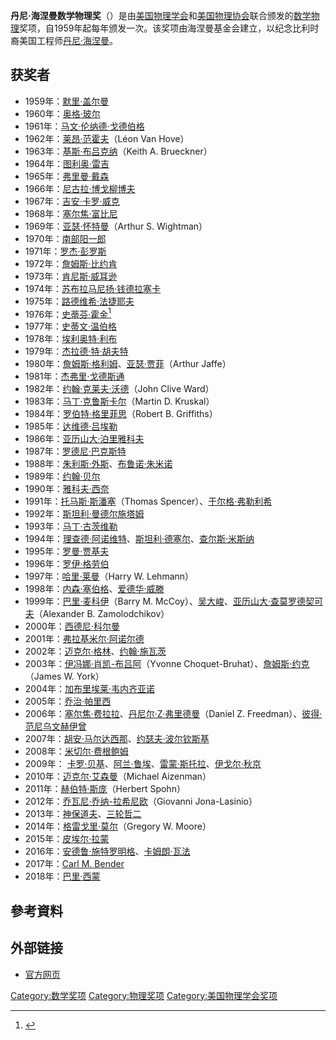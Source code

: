'''丹尼·海涅曼数学物理奖'''（{{lang-en|'''Dannie Heineman Prize for Mathematical Physics'''}}）是由[[美国物理学会|美国物理学会]]和[[美国物理协会|美国物理协会]]联合颁发的[[数学物理|数学物理]]奖项，自1959年起每年颁发一次。该奖项由海涅曼基金会建立，以纪念比利时裔美国工程师[[丹尼·海涅曼|丹尼·海涅曼]]。
== 获奖者 ==
*1959年：[[默里·盖尔曼|默里·盖尔曼]]
*1960年：[[奥格·玻尔|奥格·玻尔]]
*1961年：[[马文·伦纳德·戈德伯格|马文·伦纳德·戈德伯格]]
*1962年：[[莱昂·范霍夫|莱昂·范霍夫]]（Léon Van Hove）
*1963年：[[基斯·布吕克纳|基斯·布吕克纳]]（Keith A. Brueckner）
*1964年：[[图利奥·雷吉|图利奥·雷吉]]
*1965年：[[弗里曼·戴森|弗里曼·戴森]]
*1966年：[[尼古拉·博戈柳博夫|尼古拉·博戈柳博夫]]
*1967年：[[吉安·卡罗·威克|吉安·卡罗·威克]]
*1968年：[[塞尔焦·富比尼|塞尔焦·富比尼]]
*1969年：[[亚瑟·怀特曼|亚瑟·怀特曼]]（Arthur S. Wightman）
*1970年：[[南部阳一郎|南部阳一郎]]
*1971年：[[罗杰·彭罗斯|罗杰·彭罗斯]]
*1972年：[[詹姆斯·比约肯|詹姆斯·比约肯]]
*1973年：[[肯尼斯·威耳逊|肯尼斯·威耳逊]]
*1974年：[[苏布拉马尼扬·钱德拉塞卡|苏布拉马尼扬·钱德拉塞卡]]
*1975年：[[路德维希·法捷耶夫|路德维希·法捷耶夫]]
*1976年：[[史蒂芬·霍金|史蒂芬·霍金]]<ref>{{Cite web|url=http://www.aps.org/programs/honors/prizes/prizerecipient.cfm?last_nm=Hawking&first_nm=Stephen&year=1976|title=1976 Dannie Heineman Prize for Mathematical Physics Recipient|accessdate=2014-11-23|publisher=American Physical Society|archive-date=2014-11-29|archive-url=https://web.archive.org/web/20141129100713/http://www.aps.org/programs/honors/prizes/prizerecipient.cfm?last_nm=Hawking&first_nm=Stephen&year=1976|dead-url=no}}</ref>
*1977年：[[史蒂文·温伯格|史蒂文·温伯格]]
*1978年：[[埃利奥特·利布|埃利奥特·利布]]
*1979年：[[杰拉德·特·胡夫特|杰拉德·特·胡夫特]]
*1980年：[[詹姆斯·格利姆|詹姆斯·格利姆]]、[[亚瑟·贾菲|亚瑟·贾菲]]（Arthur Jaffe）
*1981年：[[杰弗里·戈德斯通|杰弗里·戈德斯通]]
*1982年：[[约翰·克莱夫·沃德|约翰·克莱夫·沃德]]（John Clive Ward）
*1983年：[[马丁·克鲁斯卡尔|马丁·克鲁斯卡尔]]（Martin D. Kruskal）
*1984年：[[罗伯特·格里菲思|罗伯特·格里菲思]]（Robert B. Griffiths）
*1985年：[[达维德·吕埃勒|达维德·吕埃勒]]
*1986年：[[亚历山大·泊里雅科夫|亚历山大·泊里雅科夫]]
*1987年：[[罗德尼·巴克斯特|罗德尼·巴克斯特]]
*1988年：[[朱利斯·外斯|朱利斯·外斯]]、[[布鲁诺·朱米诺|布鲁诺·朱米诺]]
*1989年：[[约翰·贝尔|约翰·贝尔]]
*1990年：[[雅科夫·西奈|雅科夫·西奈]]
*1991年：[[托马斯·斯潘塞|托马斯·斯潘塞]]（Thomas Spencer）、[[于尔格·弗勒利希|于尔格·弗勒利希]]
*1992年：[[斯坦利·曼德尔施塔姆|斯坦利·曼德尔施塔姆]]
*1993年：[[马丁·古茨维勒|马丁·古茨维勒]]
*1994年：[[理查德·阿诺维特|理查德·阿诺维特]]、[[斯坦利·德塞尔|斯坦利·德塞尔]]、[[查尔斯·米斯纳|查尔斯·米斯纳]]
*1995年：[[罗曼·贾基夫|罗曼·贾基夫]]
*1996年：[[罗伊·格劳伯|罗伊·格劳伯]]
*1997年：[[哈里·莱曼|哈里·莱曼]]（Harry W. Lehmann）
*1998年：[[内森·塞伯格|内森·塞伯格]]、[[爱德华·威滕|爱德华·威滕]]
*1999年：[[巴里·麦科伊|巴里·麦科伊]]（Barry M. McCoy）、[[吴大峻|吴大峻]]、[[亚历山大·查莫罗德契可夫|亚历山大·查莫罗德契可夫]]（Alexander B. Zamolodchikov）
*2000年：[[西德尼·科尔曼|西德尼·科尔曼]]
*2001年：[[弗拉基米尔·阿诺尔德|弗拉基米尔·阿诺尔德]]
*2002年：[[迈克尔·格林_(物理学家)|迈克尔·格林]]、[[约翰·施瓦茨|约翰·施瓦茨]]
*2003年：[[伊冯娜·肖凯-布吕阿|伊冯娜·肖凯-布吕阿]]（Yvonne Choquet-Bruhat）、[[詹姆斯·约克|詹姆斯·约克]]（James W. York）
*2004年：[[加布里埃莱·韦内齐亚诺|加布里埃莱·韦内齐亚诺]]
*2005年：[[乔治·帕里西|乔治·帕里西]]
*2006年：[[塞尔焦·费拉拉|塞尔焦·费拉拉]]、[[丹尼尔·Z·弗里德曼|丹尼尔·Z·弗里德曼]]（Daniel Z. Freedman）、[[彼得·范尼乌文赫伊曾|彼得·范尼乌文赫伊曾]]
*2007年：[[胡安·马尔达西那|胡安·马尔达西那]]、[[约瑟夫·波尔钦斯基|约瑟夫·波尔钦斯基]]
*2008年：[[米切尔·费根鲍姆|米切尔·费根鲍姆]]
*2009年： [[卡罗·贝基|卡罗·贝基]]、[[阿兰·鲁埃|阿兰·鲁埃]]、[[雷蒙·斯托拉|雷蒙·斯托拉]]、[[伊戈尔·秋京|伊戈尔·秋京]]
*2010年：[[迈克尔·艾森曼|迈克尔·艾森曼]]（Michael Aizenman）
*2011年：[[赫伯特·斯庞|赫伯特·斯庞]]（Herbert Spohn）
*2012年：[[乔瓦尼·乔纳-拉希尼欧|乔瓦尼·乔纳-拉希尼欧]]（Giovanni Jona-Lasinio）
*2013年：[[神保道夫|神保道夫]]、[[三轮哲二|三轮哲二]]
*2014年：[[格雷戈里·莫尔|格雷戈里·莫尔]]（Gregory W. Moore）
*2015年：[[皮埃尔·拉蒙|皮埃尔·拉蒙]]
*2016年：[[安德鲁·施特罗明格|安德鲁·施特罗明格]]、[[卡姆朗·瓦法|卡姆朗·瓦法]]
*2017年：[[Carl_M._Bender|Carl M. Bender]]
*2018年：[[巴里·西蒙|巴里·西蒙]]

==參考資料==
<references />

== 外部链接 ==
*[http://www.aps.org/programs/honors/prizes/heineman.cfm 官方网页]{{Wayback|url=http://www.aps.org/programs/honors/prizes/heineman.cfm |date=20190508125544 }}

{{丹尼·海涅曼数学物理奖获得者}}
[[Category:数学奖项|Category:数学奖项]]
[[Category:物理奖项|Category:物理奖项]]
[[Category:美国物理学会奖项|Category:美国物理学会奖项]]